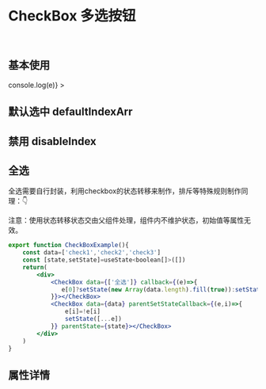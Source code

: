 
<Meta title='ENTRY|CheckBox 多选按钮' component={CheckBox} />

<br/>

# CheckBox 多选按钮

<br/>

## 基本使用

<Preview>
    <Story name='checkbox'> 
        <CheckBox data={['check1','check2','check3']} callback={(e)=>console.log(e)} ></CheckBox>
    </Story>
</Preview>


## 默认选中 defaultIndexArr

<Preview>
    <Story name='defaultvalue'> 
        <CheckBox data={['check1','check2','check3']} defaultIndexArr={[1,2]} ></CheckBox>
    </Story>
</Preview>



## 禁用 disableIndex

<Preview>
    <Story name='disableIndex'> 
        <CheckBox data={['check1','check2','check3']} disableIndex={[1,2]} ></CheckBox>
    </Story>
</Preview>

## 全选 

全选需要自行封装，利用checkbox的状态转移来制作，排斥等特殊规则制作同理：👇

注意：使用状态转移状态交由父组件处理，组件内不维护状态，初始值等属性无效。

```jsx
export function CheckBoxExample(){
    const data=['check1','check2','check3']
    const [state,setState]=useState<boolean[]>([])
    return(
        <div>
            <CheckBox data={['全选']} callback={(e)=>{
               e[0]?setState(new Array(data.length).fill(true)):setState(new Array(data.length).fill(false))
            }}></CheckBox>
            <CheckBox data={data} parentSetStateCallback={(e,i)=>{
                e[i]=!e[i]
                setState([...e])
            }} parentState={state}></CheckBox>
        </div>
    )
}
```

<Preview>
    <Story name='全选'> 
        <CheckBoxExample />
    </Story>
</Preview>






## 属性详情

<Props of={CheckBox} />